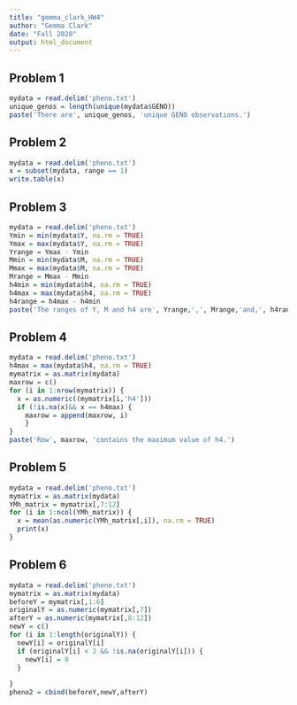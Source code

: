 ```yaml
---
title: "gemma_clark_HW4"
author: "Gemma Clark"
date: "Fall 2020"
output: html_document
---
```



## Problem 1
```r
mydata = read.delim('pheno.txt')
unique_genos = length(unique(mydata$GENO))
paste('There are', unique_genos, 'unique GENO observations.')
```


## Problem 2
```r
mydata = read.delim('pheno.txt')
x = subset(mydata, range == 1)
write.table(x)
```


## Problem 3
```r
mydata = read.delim('pheno.txt')
Ymin = min(mydata$Y, na.rm = TRUE)
Ymax = max(mydata$Y, na.rm = TRUE)
Yrange = Ymax - Ymin
Mmin = min(mydata$M, na.rm = TRUE)
Mmax = max(mydata$M, na.rm = TRUE)
Mrange = Mmax - Mmin
h4min = min(mydata$h4, na.rm = TRUE)
h4max = max(mydata$h4, na.rm = TRUE)
h4range = h4max - h4min
paste('The ranges of Y, M and h4 are', Yrange,',', Mrange,'and,', h4range,'respectively.')
```


## Problem 4
```r
mydata = read.delim('pheno.txt')
h4max = max(mydata$h4, na.rm = TRUE)
mymatrix = as.matrix(mydata)
maxrow = c()
for (i in 1:nrow(mymatrix)) {
  x = as.numeric((mymatrix[i,'h4']))
  if (!is.na(x)&& x == h4max) {
    maxrow = append(maxrow, i)
    }
}
paste('Row', maxrow, 'contains the maximum value of h4.')
```


## Problem 5
```r
mydata = read.delim('pheno.txt')
mymatrix = as.matrix(mydata)
YMh_matrix = mymatrix[,7:12]
for (i in 1:ncol(YMh_matrix)) {
  x = mean(as.numeric(YMh_matrix[,i]), na.rm = TRUE)
  print(x)
}
```


## Problem 6
```r
mydata = read.delim('pheno.txt')
mymatrix = as.matrix(mydata)
beforeY = mymatrix[,1:6]
originalY = as.numeric(mymatrix[,7])
afterY = as.numeric(mymatrix[,8:12])
newY = c()
for (i in 1:length(originalY)) {
  newY[i] = originalY[i]
  if (originalY[i] < 2 && !is.na(originalY[i])) {
    newY[i] = 0
  }
  
}
pheno2 = cbind(beforeY,newY,afterY)
```